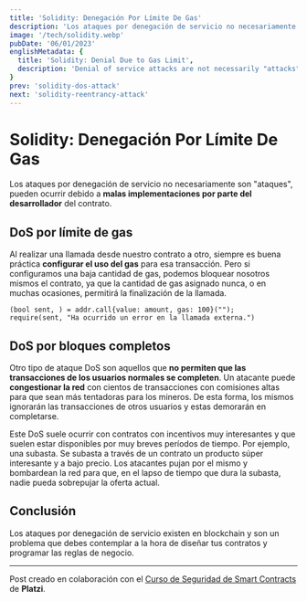 ```yaml
---
title: 'Solidity: Denegación Por Límite De Gas'
description: 'Los ataques por denegación de servicio no necesariamente son "ataques", pueden ocurrir debido a malas implementaciones por parte del desarrollador del contrato.'
image: '/tech/solidity.webp'
pubDate: '06/01/2023'
englishMetadata: {
  title: 'Solidity: Denial Due to Gas Limit',
  description: 'Denial of service attacks are not necessarily "attacks", they can occur due to poor implementations by the contract developer.'
}
prev: 'solidity-dos-attack'
next: 'solidity-reentrancy-attack'
---
```


# Solidity: Denegación Por Límite De Gas

Los ataques por denegación de servicio no necesariamente son "ataques", pueden ocurrir debido a **malas implementaciones por parte del desarrollador** del contrato.

## DoS por límite de gas

Al realizar una llamada desde nuestro contrato a otro, siempre es buena práctica **configurar el uso del gas** para esa transacción. Pero si configuramos una baja cantidad de gas, podemos bloquear nosotros mismos el contrato, ya que la cantidad de gas asignado nunca, o en muchas ocasiones, permitirá la finalización de la llamada.

```JS
(bool sent, ) = addr.call{value: amount, gas: 100}("");
require(sent, "Ha ocurrido un error en la llamada externa.")
```

## DoS por bloques completos

Otro tipo de ataque DoS son aquellos que **no permiten que las transacciones de los usuarios normales se completen**. Un atacante puede **congestionar la red** con cientos de transacciones con comisiones altas para que sean más tentadoras para los mineros. De esta forma, los mismos ignorarán las transacciones de otros usuarios y estas demorarán en completarse.

Este DoS suele ocurrir con contratos con incentivos muy interesantes y que suelen estar disponibles por muy breves períodos de tiempo. Por ejemplo, una subasta. Se subasta a través de un contrato un producto súper interesante y a bajo precio. Los atacantes pujan por el mismo y bombardean la red para que, en el lapso de tiempo que dura la subasta, nadie pueda sobrepujar la oferta actual.

## Conclusión

Los ataques por denegación de servicio existen en blockchain y son un problema que debes contemplar a la hora de diseñar tus contratos y programar las reglas de negocio.

---
Post creado en colaboración con el [Curso de Seguridad de Smart Contracts](https://external.ink?to=https://platzi.com/cursos/seguridad-smart-contracts/) de **Platzi**.

